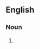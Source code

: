 {{also|Failings}}
==English==

===Noun===
{{head|en|noun plural form}}

# {{plural of|failing|lang=en}}
